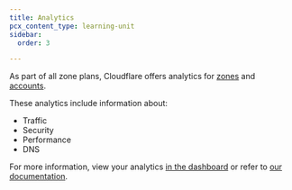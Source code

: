 ```yaml
---
title: Analytics
pcx_content_type: learning-unit
sidebar:
  order: 3

---
```


As part of all zone plans, Cloudflare offers analytics for [zones](/analytics/account-and-zone-analytics/zone-analytics/) and [accounts](/analytics/account-and-zone-analytics/account-analytics/).

These analytics include information about:

* Traffic
* Security
* Performance
* DNS

For more information, view your analytics [in the dashboard](https://dash.cloudflare.com/?to=/:account/:zone/analytics) or refer to [our documentation](/analytics/account-and-zone-analytics/).
